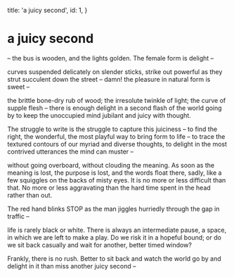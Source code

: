   title: 'a juicy second',
  id: 1,
}

<!--more-->

# a juicy second

<div className='overflow-scroll h-64'>

– the bus is wooden, and the lights golden. The female form is delight –

curves suspended delicately on slender sticks, strike out powerful as they strut succulent down the street –
damn! the pleasure in natural form is sweet –

the brittle bone-dry rub of wood; the irresolute twinkle of light; the curve of supple flesh – there is enough delight in a second flash of the world going by to keep the unoccupied mind jubilant and juicy with thought.

The struggle to write is the struggle to capture this juiciness – to find the right, the wonderful, the most playful way to bring form to life – to trace the textured contours of our myriad and diverse thoughts, to delight in the most contrived utterances the mind can muster –

without going overboard, without clouding the meaning. As soon as the meaning is lost, the purpose is lost, and the words float there, sadly, like a few squiggles on the backs of misty eyes. It is no more or less difficult than that. No more or less aggravating than the hard time spent in the head rather than out.

The red hand blinks STOP as the man jiggles hurriedly through the gap in traffic –

life is rarely black or white. There is always an intermediate pause, a space, in which we are left to make a play. Do we risk it in a hopeful bound; or do we sit back casually and wait for another, better timed window?

Frankly, there is no rush. Better to sit back and watch the world go by and delight in it than miss another juicy second –

</div>
